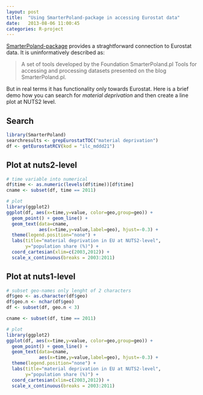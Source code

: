 ```yaml
---
layout: post
title:  "Using SmarterPoland-package in accessing Eurostat data"
date:   2013-08-06 11:00:45
categories: R-project
---
```



[SmarterPoland-package](http://cran.r-project.org/web/packages/SmarterPoland/index.html) provides a straghtforward connection to Eurostat data. It is uninformatively described as:

>A set of tools developed by the Foundation SmarterPoland.pl
>Tools for accessing and processing datasets presented on the blog SmarterPoland.pl.

But in real terms it has functionality only towards Eurostat. Here is a brief demo how you can search for *material deprivation* and then create a line plot at NUTS2 level.

## Search

```r
library(SmarterPoland)
searchresults <- grepEurostatTOC("material deprivation")
df <- getEurostatRCV(kod = "ilc_mddd21")
```

## Plot at nuts2-level

```r
# time variable into numerical
df$time <- as.numeric(levels(df$time))[df$time]
cname <- subset(df, time == 2011)

# plot
library(ggplot2)
ggplot(df, aes(x=time,y=value, color=geo,group=geo)) + 
  geom_point() + geom_line() +
  geom_text(data=cname, 
            aes(x=time,y=value,label=geo), hjust=-0.3) +
  theme(legend.position="none") +
  labs(title="material deprivation in EU at NUTS2-level",
       y="population share (%)") +
  coord_cartesian(xlim=c(2003,2012)) +
  scale_x_continuous(breaks = 2003:2011)
```


## Plot at nuts1-level

```r
# subset geo-names only lenght of 2 characters
df$geo <- as.character(df$geo)
df$geo.n <- nchar(df$geo)
df <- subset(df, geo.n < 3)

cname <- subset(df, time == 2011)

# plot
library(ggplot2)
ggplot(df, aes(x=time,y=value, color=geo,group=geo)) + 
  geom_point() + geom_line() +
  geom_text(data=cname, 
            aes(x=time,y=value,label=geo), hjust=-0.3) +
  theme(legend.position="none") +
  labs(title="material deprivation in EU at NUTS2-level",
       y="population share (%)") +
  coord_cartesian(xlim=c(2003,2012)) +
  scale_x_continuous(breaks = 2003:2011)
```





[jekyll-gh]: https://github.com/mojombo/jekyll
[jekyll]:    http://jekyllrb.com
